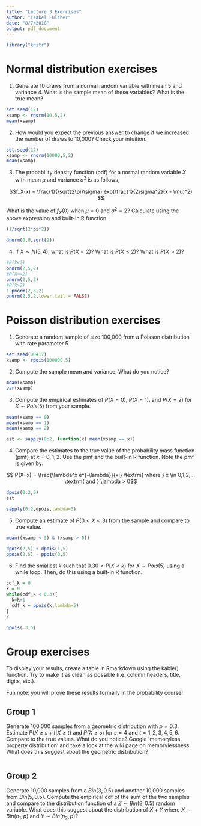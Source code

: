 ```yaml
---
title: "Lecture 3 Exercises"
author: "Isabel Fulcher"
date: "8/7/2018"
output: pdf_document
---
```


```r
library("knitr")
```

# Normal distribution exercises

1. Generate 10 draws from a normal random variable with mean 5 and variance 4. What is the sample mean of these variables? What is the true mean? 
```r
set.seed(12) 
xsamp <- rnorm(10,5,2)
mean(xsamp)

```

2. How would you expect the previous answer to change if we increased the number of draws to 10,000? Check your intuition.
```r
set.seed(12)
xsamp <- rnorm(10000,5,2)
mean(xsamp)
```

3. The probability density function (pdf) for a normal random variable $X$ with mean $\mu$ and variance $\sigma^2$ is as follows, 

$$f_X(x) = \frac{1}{\sqrt{2\pi}\sigma} exp(\frac{1}{2\sigma^2}(x - \mu)^2) $$

What is the value of $f_X(0)$ when $\mu=0$ and $\sigma^2 = 2$? Calculate using the above expression and built-in R function. 

```r
(1/sqrt(2*pi*2))

dnorm(0,0,sqrt(2))

```

4. If $X \sim N(5,4)$, what is $P(X < 2)$? What is $P(X \leq 2)$? What is $P(X > 2)$?
```r
#P(X<2)
pnorm(2,5,2)
#P(X<=2)
pnorm(2,5,2)
#P(X>2)
1-pnorm(2,5,2)
pnorm(2,5,2,lower.tail = FALSE)
```


# Poisson distribution exercises
1. Generate a random sample of size 100,000 from a Poisson distribution with rate parameter 5
```r
set.seed(80417)
xsamp <- rpois(100000,5)
```
2. Compute the sample mean and variance. What do you notice?
```r
mean(xsamp)
var(xsamp)

```
3. Compute the empirical estimates of $P(X = 0)$, $P (X = 1)$, and $P(X = 2)$ for $X \sim Pois(5)$ from your sample. 
```r
mean(xsamp == 0)
mean(xsamp == 1)
mean(xsamp == 2)

est <- sapply(0:2, function(x) mean(xsamp == x))
```
4. Compare the estimates to the true value of the probability mass function (pmf) at $x=0,1,2$. Use the pmf and the built-in R function. Note the pmf is given by: 

$$ P(X=x) = \frac{\lambda^x e^{-\lambda}}{x!} \textrm{ where } x \in 0,1,2,... \textrm{ and } \lambda > 0$$

```r
dpois(0:2,5)
est

sapply(0:2,dpois,lambda=5)

```

5. Compute an estimate of $P(0 < X < 3)$ from the sample and compare to true value. 
```r
mean((xsamp < 3) & (xsamp > 0))

dpois(2,5) + dpois(1,5)
ppois(2,5) - ppois(0,5)

```

6. Find the smallest $k$ such that $0.30 < P(X < k)$ for $X \sim Pois(5)$ using a while loop. Then, do this using a built-in R function. 
```r
cdf_k = 0
k = 0
while(cdf_k < 0.3){
  k=k+1
  cdf_k = ppois(k,lambda=5)
}
k

qpois(.3,5)
```


\newpage

# Group exercises
To display your results, create a table in Rmarkdown using the kable() function. Try to make it as clean as possible (i.e. column headers, title, digits, etc.). 

Fun note: you will prove these results formally in the probability course! 

## Group 1 
Generate 100,000 samples from a geometric distribution with $p = 0.3$.  Estimate $P(X \ge s+t | X \ge t)$ and $P(X \ge s)$ for  $s = 4$ and $t = 1, 2, 3, 4, 5, 6$. Compare to the true values.  What do you notice?  Google `memoryless property distribution' and take a look at the wiki page on memorylessness.  What does this suggest about the geometric distribution? 

```r
```

## Group 2
Generate 10,000 samples from a $Bin(3, 0.5)$ and another 10,000 samples from $Bin(5, 0.5)$.  Compute the empirical cdf of the sum of the two samples and compare to the distribution function of a $Z \sim Bin(8,0.5)$ random variable.  What does this suggest about the distribution of $X+Y$ where $X \sim Bin(n_1, p)$ and $Y \sim Bin(n_2, p)$? 

```r
```


